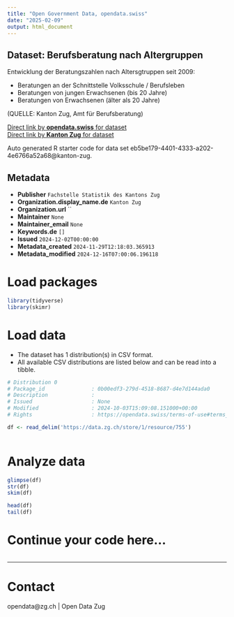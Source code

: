 ```yaml
---
title: "Open Government Data, opendata.swiss"
date: "2025-02-09"
output: html_document
---
```


## Dataset: Berufsberatung nach Altergruppen

Entwicklung der Beratungszahlen nach Altersgtruppen seit 2009:

- Beratungen an der Schnittstelle Volksschule / Berufsleben
- Beratungen von jungen Erwachsenen (bis 20 Jahre)
- Beratungen von Erwachsenen (älter als 20 Jahre)

(QUELLE: Kanton Zug, Amt für Berufsberatung)

[Direct link by **opendata.swiss** for dataset](https://opendata.swiss/de/dataset/berufsberatung-nach-altergruppen)<br>
[Direct link by **Kanton Zug** for dataset](https://www.zg.ch/behoerden/gesundheitsdirektion/statistikfachstelle/themen/bildung/berufs-und-studienwahl)

Auto generated R starter code for data set eb5be179-4401-4333-a202-4e6766a52a68@kanton-zug.

## Metadata

- **Publisher** `Fachstelle Statistik des Kantons Zug`
- **Organization.display_name.de** `Kanton Zug`
- **Organization.url** ``
- **Maintainer** `None`
- **Maintainer_email** `None`
- **Keywords.de** `[]`
- **Issued** `2024-12-02T00:00:00`
- **Metadata_created** `2024-11-29T12:18:03.365913`
- **Metadata_modified** `2024-12-16T07:00:06.196118`


# Load packages

```r

library(tidyverse)
library(skimr)

```

# Load data

-   The dataset has 1 distribution(s) in CSV format.
-   All available CSV distributions are listed below and can be read into a tibble.

```r

# Distribution 0
# Package_id               : 0b00edf3-279d-4518-8687-d4e7d144ada0
# Description              : 
# Issued                   : None
# Modified                 : 2024-10-03T15:09:08.151000+00:00
# Rights                   : https://opendata.swiss/terms-of-use#terms_open

df <- read_delim('https://data.zg.ch/store/1/resource/755')



```

# Analyze data

```r

glimpse(df)
str(df)
skim(df)

head(df)
tail(df)

```

# Continue your code here...

```r

```

------------------------------------------------------------------------

# Contact

opendata@zg.ch | Open Data Zug
